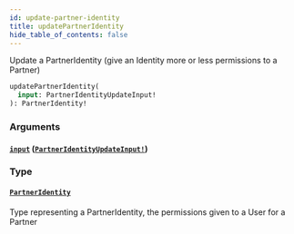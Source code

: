 ```yaml
---
id: update-partner-identity
title: updatePartnerIdentity
hide_table_of_contents: false
---
```



Update a PartnerIdentity (give an Identity more or less permissions to a Partner)

```graphql
updatePartnerIdentity(
  input: PartnerIdentityUpdateInput!
): PartnerIdentity!
```


### Arguments

#### [`input`](#) ([`PartnerIdentityUpdateInput!`](/developers/shared-apis/adminidentity-api/graphql/reference/inputs/partner-identity-update-input))




### Type

#### [`PartnerIdentity`](/developers/shared-apis/adminidentity-api/graphql/reference/objects/partner-identity)

Type representing a PartnerIdentity, the permissions given to a User for a Partner




